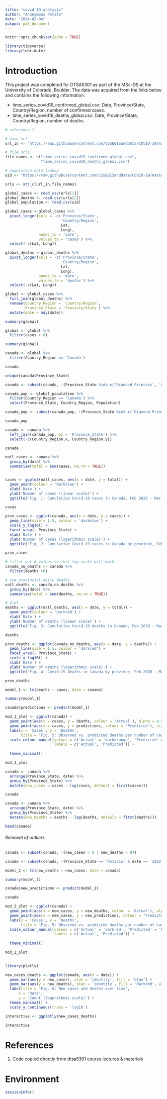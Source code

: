 ```yaml
---
title: "covid-19-analysis"
author: "Anonymous Potato"
date: "2024-02-04"
output: pdf_document
---
```


```r
knitr::opts_chunk$set(echo = TRUE)
```



```r

library(tidyverse)
library(lubridate)
```

# Introduction

This project was completed for DTSA5301 as part of the MSc-DS at the University of Colorado, Boulder. The data was acquired from the links below and contains the following information:

* time_series_covid19_confirmed_global.csv: Date, Province/State, Country/Region, number of confirmed cases.
* time_series_covid19_deaths_global.csv: Date, Province/State, Country/Region, number of deaths.

```r
# reference 1

# base url 
url_in <- "https://raw.githubusercontent.com/CSSEGISandData/COVID-19/master/csse_covid_19_data/csse_covid_19_time_series/"

# file urls
file_names <- c("time_series_covid19_confirmed_global.csv",
                "time_series_covid19_deaths_global.csv")

# population data lookup
uid <- "https://raw.githubusercontent.com/CSSEGISandData/COVID-19/master/csse_covid_19_data/UID_ISO_FIPS_LookUp_Table.csv"

urls <- str_c(url_in,file_names)
```

```r

global_cases <- read_csv(urls[1])
global_deaths <- read_csv(urls[2])
global_population <- read_csv(uid)
```

```r

global_cases <-global_cases %>% 
  pivot_longer(cols = -c('Province/State', 
                         'Country/Region', 
                         Lat, 
                         Long),
               names_to = 'date', 
               values_to = 'cases') %>% 
  select(-c(Lat, Long))

```

```r

global_deaths <-global_deaths %>% 
  pivot_longer(cols = -c('Province/State', 
                         'Country/Region', 
                         Lat, 
                         Long),
               names_to = 'date', 
               values_to = 'deaths') %>% 
  select(-c(Lat, Long))
```


```r

global <- global_cases %>% 
  full_join(global_deaths) %>% 
  rename(Country_Region = `Country/Region`,
         Province_State = `Province/State`) %>% 
  mutate(date = mdy(date))
```

```r
summary(global)
```

```r

global <- global %>% 
  filter(cases > 0)

summary(global)
```

```r
canada <- global %>% 
  filter(Country_Region == 'Canada')

canada
```


```r

unique(canada$Province_State)

```

```r

canada <- subset(canada, !(Province_State %in% c('Diamond Princess', 'Grand Princess', 'Repatriated Travellers')))
```

```r

canada_pop <- global_population %>% 
  filter(Country_Region == 'Canada') %>% 
  select(Province_State, Country_Region, Population)

canada_pop <- subset(canada_pop, !(Province_State %in% c('Diamond Princess', 'Grand Princess', 'Recovered')))

canada_pop
```

```r
canada <- canada %>% 
  left_join(canada_pop, by = 'Province_State') %>% 
  select(-c(Country_Region.x, Country_Region.y))

canada
```




```r

natl_cases <- canada %>% 
  group_by(date) %>% 
  summarise(total = sum(cases, na.rm = TRUE))


cases <- ggplot(natl_cases, aes(x = date, y = total)) +
  geom_point(colour = 'darkblue') +
  xlab('Date') +
  ylab('Number of cases (linear scale)') +
  ggtitle('Fig. 1: Cumulative Covid-19 cases in Canada, Feb 2020 - Mar 2023')

cases
```


```r

prov_cases <- ggplot(canada, aes(x = date, y = cases)) +
  geom_line(size = 1.5, colour = 'darkblue') +
  scale_y_log10() +
  facet_wrap(~ Province_State) +
  xlab('Date') +
  ylab('Number of cases (logarithmic scale)') +
  ggtitle('Fig. 2: Cumulative Covid-19 cases in Canada by province, Feb 2020 - Mar 2023')

prov_cases
```

```r

# filter out 0 values so that log scale will work
canada_no_deaths <- canada %>% 
  filter(deaths >0)

# sum provincial daily deaths
natl_deaths <- canada_no_deaths %>% 
  group_by(date) %>% 
  summarise(total = sum(deaths, na.rm = TRUE))

# plot
deaths <- ggplot(natl_deaths, aes(x = date, y = total)) +
  geom_point(colour = 'darkred') +
  xlab('Date') +
  ylab('Number of deaths (linear scale)') +
  ggtitle('Fig. 3: Cumulative Covid-19 deaths in Canada, Feb 2020 - Mar 2023')

deaths
```

```r
prov_deaths <- ggplot(canada_no_deaths, aes(x = date, y = deaths)) +
  geom_line(size = 1.5, colour = 'darkred') +
  facet_wrap(~ Province_State) +
  scale_y_log10() +
  xlab('Date') +
  ylab('Number of deaths (logarithmic scale)') +
  ggtitle('Fig. 4: Covid-19 deaths in Canada by province, Feb 2020 - Mar 2023')

prov_deaths
```


```r

model_1 <- lm(deaths ~ cases, data = canada)

summary(model_1)
```

```r

canada$predictions <- predict(model_1)
```


```r
mod_1_plot <- ggplot(canada) +
  geom_point(aes(x = cases, y = deaths, colour = 'Actual'), alpha = 0.5) +
  geom_point(aes(x = cases, y = predictions, colour = 'Predicted'), size = 3) +
  labs(x = 'Cases', y = 'Deaths', 
       title = 'Fig. 5: Observed vs. predicted deaths per number of cases') +
  scale_colour_manual(values = c('Actual' = 'darkorange', 'Predicted' = 'blue'),
                      labels = c('Actual', 'Predicted')) +
       
  theme_minimal()  

mod_1_plot
```

```r
canada <- canada %>% 
  arrange(Province_State, date) %>% 
  group_by(Province_State) %>% 
  mutate(new_cases = cases - lag(cases, default = first(cases)))

canada
```

```r
canada <- canada %>% 
  arrange(Province_State, date) %>% 
  group_by(Province_State) %>% 
  mutate(new_deaths = deaths - lag(deaths, default = first(deaths)))

head(canada)
```
###### Removal of outliers

```r
canada <- subset(canada, !(new_cases < 0 | new_deaths < 0))

```

```r

canada <- subset(canada, !(Province_State == 'Ontario' & date == '2022-04-13'))
```


```r

model_2 <- lm(new_deaths ~ new_cases, data = canada)

summary(model_2)
```

```r
canada$new_predictions <- predict(model_2)

canada
```

```r

mod_2_plot <- ggplot(canada) +
  geom_point(aes(x = new_cases, y = new_deaths, colour = 'Actual'), alpha = 0.2) +
  geom_point(aes(x = new_cases, y = new_predictions, colour = 'Predicted'), size = 3) +
  labs(x = 'Cases', y = 'Deaths', 
       title = 'Fig. 5: Observed vs. predicted deaths per number of cases') +
  scale_colour_manual(values = c('Actual' = 'darkred', 'Predicted' = 'blue'),
                      labels = c('Actual', 'Predicted')) +
       
  theme_minimal()  

mod_2_plot
  
```

```r

library(plotly)
```

```r

new_cases_deaths <- ggplot(canada, aes(x = date)) +
  geom_bar(aes(y = new_cases), stat = 'identity', fill = 'blue') +
  geom_bar(aes(y = new_deaths), stat = 'identity', fill = 'darkred', alpha = 1) +
  labs(title = 'Fig. 6: New cases and deaths over time',
      x = 'Date',
      y = 'Count (logarithmic scale)') + 
  theme_minimal() +
  scale_y_continuous(trans = 'log10')

interactive <- ggplotly(new_cases_deaths)

interactive
```




# References

1. Code copied directly from dtsa5301 course lectures & materials

# Environment

```r
sessionInfo()
```










